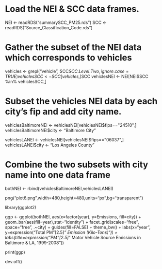 # Load the NEI & SCC data frames.
NEI <- readRDS("summarySCC_PM25.rds")
SCC <- readRDS("Source_Classification_Code.rds")

# Gather the subset of the NEI data which corresponds to vehicles
vehicles <- grepl("vehicle", SCC$SCC.Level.Two, ignore.case=TRUE)
vehiclesSCC <- SCC[vehicles,]$SCC
vehiclesNEI <- NEI[NEI$SCC %in% vehiclesSCC,]

# Subset the vehicles NEI data by each city's fip and add city name.
vehiclesBaltimoreNEI <- vehiclesNEI[vehiclesNEI$fips=="24510",]
vehiclesBaltimoreNEI$city <- "Baltimore City"

vehiclesLANEI <- vehiclesNEI[vehiclesNEI$fips=="06037",]
vehiclesLANEI$city <- "Los Angeles County"

# Combine the two subsets with city name into one data frame
bothNEI <- rbind(vehiclesBaltimoreNEI,vehiclesLANEI)

png("plot6.png",width=480,height=480,units="px",bg="transparent")

library(ggplot2)
 
ggp <- ggplot(bothNEI, aes(x=factor(year), y=Emissions, fill=city)) +
 geom_bar(aes(fill=year),stat="identity") +
 facet_grid(scales="free", space="free", .~city) +
 guides(fill=FALSE) + theme_bw() +
 labs(x="year", y=expression("Total PM"[2.5]*" Emission (Kilo-Tons)")) + 
 labs(title=expression("PM"[2.5]*" Motor Vehicle Source Emissions in Baltimore & LA, 1999-2008"))
 
print(ggp)

dev.off()